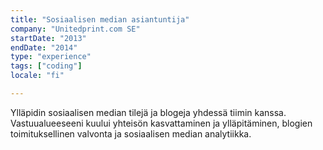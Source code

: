 ```yaml
---
title: "Sosiaalisen median asiantuntija"
company: "Unitedprint.com SE"
startDate: "2013"
endDate: "2014"
type: "experience"
tags: ["coding"]
locale: "fi"

---
```


Ylläpidin sosiaalisen median tilejä ja blogeja yhdessä tiimin kanssa. Vastuualueeseeni kuului yhteisön kasvattaminen ja ylläpitäminen, blogien toimituksellinen valvonta ja sosiaalisen median analytiikka.
